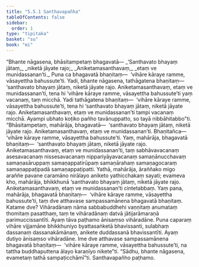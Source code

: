 ```yaml
---
title: "5.5.1 Santhavapañha"
tableOfContents: false
sidebar:
  order: 1
type: "tipitaka"
basket: "su"
book: "mi"
---
```



<DynamicBreadcrumb />

<Division number="160" book="mi" bookNo="28">

<Paragraph number="942" book="mi">
“Bhante nāgasena, bhāsitampetaṃ bhagavatā—
</Paragraph>

<Paragraph number="943" type="verses" book="mi">
_‘Santhavato bhayaṃ jātaṃ,_  
_niketā jāyate rajo;_  
_Aniketamasanthavaṃ,_  
_etaṃ ve munidassanan’ti._  

</Paragraph>

<Paragraph number="944" book="mi">
Puna ca bhagavatā bhaṇitaṃ—  ‘vihāre kāraye ramme, vāsayettha bahussute’ti. Yadi, bhante nāgasena, tathāgatena bhaṇitaṃ—  ‘santhavato bhayaṃ jātaṃ, niketā jāyate rajo. Aniketamasanthavaṃ, etaṃ ve munidassanan’ti, tena hi ‘vihāre kāraye ramme, vāsayettha bahussute’ti yaṃ vacanaṃ, taṃ micchā. Yadi tathāgatena bhaṇitaṃ—  ‘vihāre kāraye ramme, vāsayettha bahussute’ti, tena hi ‘santhavato bhayaṃ jātaṃ, niketā jāyate rajo. Aniketamasanthavaṃ, etaṃ ve munidassanan’ti tampi vacanaṃ micchā. Ayampi ubhato koṭiko pañho tavānuppatto, so tayā nibbāhitabbo”ti.
</Paragraph>

<Paragraph number="945" book="mi">
“Bhāsitampetaṃ, mahārāja, bhagavatā—  ‘santhavato bhayaṃ jātaṃ, niketā jāyate rajo. Aniketamasanthavaṃ, etaṃ ve munidassanan’ti. Bhaṇitañca—  ‘vihāre kāraye ramme, vāsayettha bahussute’ti. Yaṃ, mahārāja, bhagavatā bhaṇitaṃ—  ‘santhavato bhayaṃ jātaṃ, niketā jāyate rajo. Aniketamasanthavaṃ, etaṃ ve munidassanan’ti, taṃ sabhāvavacanaṃ asesavacanaṃ nissesavacanaṃ nippariyāyavacanaṃ samaṇānucchavaṃ samaṇasāruppaṃ samaṇappatirūpaṃ samaṇārahaṃ samaṇagocaraṃ samaṇappaṭipadā samaṇappaṭipatti. Yathā, mahārāja, āraññako migo araññe pavane caramāno nirālayo aniketo yathicchakaṃ sayati; evameva kho, mahārāja, bhikkhunā ‘santhavato bhayaṃ jātaṃ, niketā jāyate rajo. Aniketamasanthavaṃ, etaṃ ve munidassanan’ti cintetabbaṃ.
</Paragraph>

<Paragraph number="946" book="mi">
Yaṃ pana, mahārāja, bhagavatā bhaṇitaṃ—  ‘vihāre kāraye ramme, vāsayettha bahussute’ti, taṃ dve atthavase sampassamānena bhagavatā bhaṇitaṃ. Katame dve? Vihāradānaṃ nāma sabbabuddhehi vaṇṇitaṃ anumataṃ thomitaṃ pasatthaṃ, taṃ te vihāradānaṃ datvā jātijarāmaraṇā parimuccissantīti. Ayaṃ tāva paṭhamo ānisaṃso vihāradāne.
</Paragraph>

<Paragraph number="947" book="mi">
Puna caparaṃ vihāre vijjamāne bhikkhuniyo byattasaṅketā bhavissanti, sulabhaṃ dassanaṃ dassanakāmānaṃ, anikete duddassanā bhavissantīti. Ayaṃ dutiyo ānisaṃso vihāradāne. Ime dve atthavase sampassamānena bhagavatā bhaṇitaṃ—  ‘vihāre kāraye ramme, vāsayettha bahussute’ti, na tattha buddhaputtena ālayo karaṇīyo nikete”ti. “Sādhu, bhante nāgasena, evametaṃ tathā sampaṭicchāmī”ti.

</Paragraph>
</Division>

<Paragraph number="948" type="center" book="mi">
Santhavapañho paṭhamo.
</Paragraph>